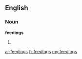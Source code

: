 ==English==

===Noun===
'''feedings'''

# {{plural of|[[feeding]]}}

[[ar:feedings]]
[[fr:feedings]]
[[my:feedings]]
